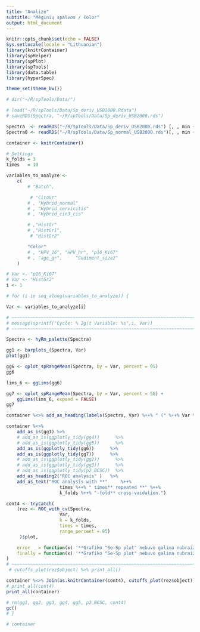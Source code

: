 ```yaml
---
title: "Analizė"
subtitle: "Mėginių spalvos / Color"
output: html_document
---
```


```r
knitr::opts_chunk$set(echo = FALSE)
Sys.setlocale(locale = "Lithuanian")
library(knitrContainer)
library(spHelper)
library(spPlot)
library(spTools)
library(data.table)
library(hyperSpec)

theme_set(theme_bw())
```
```r
# dir("~/R/spTools/Data/")
```

```r
# load("~/R/spTools/Data/Sp_deriv_USB2000.Rdata")
# saveRDS(Spectra, "~/R/spTools/Data/Sp_deriv_USB2000.rds")

Spectra  <- readRDS("~/R/spTools/Data/Sp_deriv_USB2000.rds") [, , min ~ 700]
Spectra0 <- readRDS("~/R/spTools/Data/Sp_normal_USB2000.rds")[, , min ~ 700]

container <- knitrContainer()

# Settings
k_folds = 3
times   = 10

variables_to_analyze <-
    c(
        # "Batch",

         # "CitoGr"
        # , "Hybrid_normal"
        # , "Hybrid_cervicitis"
        # , "Hybrid_cin3_cis"

        # ,"HistGr"
        # ,"HistGr1",
         # "HistGr2"

        "Color"
        # , "HPV_16", "HPV_hr", "p16_Ki67"
        # , "age_gr",     "Sediment_size2"
    )
```

```r
# Var <- "p16_Ki67"
# Var <- "HistGr2"
i <- 1

# for (i in seq_along(variables_to_analyze)) {
```
```r
Var <- variables_to_analyze[i]

# ~~~~~~~~~~~~~~~~~~~~~~~~~~~~~~~~~~~~~~~~~~~~~~~~~~~~~~~~~~~~~~~~~~~~~
# message(sprintf("Cycle: % 2g\t Variable: %s",i, Var))
# ~~~~~~~~~~~~~~~~~~~~~~~~~~~~~~~~~~~~~~~~~~~~~~~~~~~~~~~~~~~~~~~~~~~~~

Spectra <- hyRm_palette(Spectra)
```

```r
gg1 <- barplots_(Spectra, Var)
plot(gg1)
```

```r
gg6 <- qplot_spRangeMean(Spectra, by = Var, percent = 95)
gg6

lims_6 <- ggLims(gg6)
```

```r
gg7 <- qplot_spRangeMean(Spectra, by = Var, percent = 50) +
    ggLims(lims_6, expand = FALSE)
gg7
```
```r
container %<>% add_as_heading(labels(Spectra, Var) %++% " (" %++% Var %++% ")")
```

```r
container %<>%
    add_as_is(gg1) %>%
    # add_as_is(ggplotly_tidy(gg4))      %>%
    # add_as_is(ggplotly_tidy(gg5))      %>%
    add_as_is(ggplotly_tidy(gg6))      %>%
    add_as_is(ggplotly_tidy(gg7))      %>%
    # add_as_is(ggplotly_tidy(gg2))      %>%
    # add_as_is(ggplotly_tidy(gg3))      %>%
    # add_as_is(ggplotly_tidy(p2_BCSC))  %>%
    add_as_heading2("ROC analysis" )   %>%
    add_as_text("ROC analysis with **"     %++%
                    times %++% " times** repeated **" %++%
                    k_folds %++% "-fold** cross-vaidation.")
```

```r
cont4 <- tryCatch(
    (rez <- ROC_with_cv(Spectra,
                    Var,
                    k = k_folds,
                    times = times,
                    range_percent = 95)
     )$plot,

    error   = function(x) '**Grafiko "Se-Sp plot" nebuvo galima nubraižyti**',
    finally = function(x) '**Grafiko "Se-Sp plot" nebuvo galima nubraižyti**'
)
# ~~~~~~~~~~~~~~~~~~~~~~~~~~~~~~~~~~~~~~~~~~~~~~~~~~~~~~~~~~~~~~~~~~~~~~~~
 # cutoffs_plot(rez$object) %>% print_all()
```

```r
container %<>% Join(as.knitrContainer(cont4), cutoffs_plot(rez$object))
# print_all(cont4)
print_all(container)
```

```r
# rm(gg1, gg2, gg3, gg4, gg5, p2_BCSC, cont4)
gc()
# }
```

```r
# container
```
<!-- ~~~~~~~~~~~~~~~~~~~~~~~~~~~~~~~~~~~~~~~~~~~~~~~~~~~~~~~~~~~~~~~~~~~~~~~~~~~~~  -->

<!-- ```{r} -->
<!-- gg2    <- qplot_spRange(Spectra, Var, percent = 95) -->
<!-- lims_2 <- ggLims(gg2) -->
<!-- ``` -->

<!-- ```{r} -->
<!-- gg3 <- qplot_spRange(Spectra, Var, percent = 50) + -->
<!--     ggLims(lims_2, expand = FALSE) -->
<!-- ``` -->

<!-- ```{r} -->
<!-- gg4 <- qplot_spStat(Spectra, Var, median) + -->
<!--     ggLims(lims_2, expand = FALSE) -->
<!-- ``` -->

<!-- ```{r} -->
<!-- gg5 <- qplot_spStat(Spectra, Var, mad, "Median absolute deviation") + -->
<!--     ggLims(lims_2, expand = FALSE) -->
<!-- ``` -->

<!-- ```{r} -->
<!-- meanTr <- function(x) mean(x, trim = .05) -->
<!-- CSCb <- center_subtracted_centers(Spectra, Var, meanTr, balanced = T) -->
<!-- p2_BCSC <- qplot_sp(CSCb, names.in = Var) + -->
<!--     ggtitle("Balanced mean subtracted group means") + -->
<!--     ggLims(lims_2[2] * c(-1, 1)/4, expand = FALSE) -->
<!-- ``` -->

